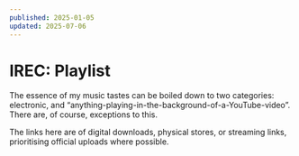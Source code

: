 ```yaml
---
published: 2025-01-05
updated: 2025-07-06
---
```


# IREC: Playlist

The essence of my music tastes can be boiled down to two categories: electronic, and “anything-playing-in-the-background-of-a-YouTube-video”. There are, of course, exceptions to this.

The links here are of digital downloads, physical stores, or streaming links, prioritising official
uploads where possible.

<IrecAudioList />
